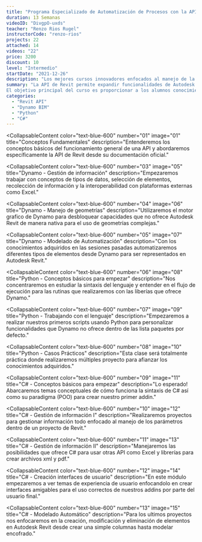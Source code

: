 ```yaml
---
title: "Programa Especializado de Automatización de Procesos con la API de Revit."
duration: 13 Semanas
videoID: "DivgpO-uxds"
teacher: "Renzo Rios Rugel"
instructorCode: "renzo-rios"
projects: 22
attached: 14
videos: "22"
price: 3200
discount: 10
level: "Intermedio"
startDate: "2021-12-26"
description: "Los mejores cursos innovadores enfocados al manejo de la API de Revit. ¡Aprende a automatizar procesos de Revit!"
summary: "La API de Revit permite expandir funcionalidades de Autodesk Revit mediante la automatización de procesos, manejo de geometrias complejas y la creación de elementos 3D. En este curso, el alumno adquirirá conocimientos del manejo de la API de Revit con Dynamo, Python y C# para la automatización de procesos de Revit.
El objetivo principal del curso es proporcionar a los alumnos conocimientos para automatizar procesos de Revit y disminuir el tiempo de desarrollo de los mismos."
categories:
  - "Revit API"
  - "Dynamo BIM"
  - "Python"
  - "C#"
---
```


<CollapsableContent
  color="text-blue-600"
  number="01"
  image="01"
  title="Conceptos Fundamentales"
  description="Entenderemos los conceptos básicos del funcionamiento general de una API y abordaremos específicamente la API de Revit desde su documentación oficial."
>
  <ClassResourse type="video" text="Documentación oficial" />
  <ClassResourse type="video" text="Aplication Program Interface (API)" />
  <ClassResourse type="video" text="Extendiendo funcionalidades de Revit" />
  <ClassResourse type="document" text="Conceptos básicos de programación" />
  <ClassResourse type="onlineClass" text="Clase Online 01" />
</CollapsableContent>
<CollapsableContent
  color="text-blue-600"
  number="02"
  image="03"
  title="Dynamo: Conceptos Básicos"
  description="En el capítulo abordaremos conceptos de progración gráfica, base de Dynamo, y nos introduciremos al interfaz de Dynamo hasta crear nuestros primeros scripts."
>
  <ClassResourse type="video" text="Introducción a la programación gráfica" />
  <ClassResourse type="video" text="Interfaz de usuario" />
  <ClassResourse type="video" text="Tipos de datos" />
  <ClassResourse type="document" text="Manual de Dynamo" />
  <ClassResourse type="document" text="Hoja de trucos de Dynamo" />
  <ClassResourse type="onlineClass" text="Clase Online 02" />
  <ClassResourse type="onlineClass" text="Clase Online 03" />
</CollapsableContent>

<CollapsableContent
  color="text-blue-600"
  number="03"
  image="05"
  title="Dynamo - Gestión de información"
  description="Empezaremos trabajar con conceptos de tipos de datos, selección de elementos, recolección de información y la interoperabilidad con plataformas externas como Excel."
>
  <ClassResourse type="video" text="Selección de elementos" />
  <ClassResourse type="video" text="Obtener información de elementos" />
  <ClassResourse type="video" text="Modificación de información de elementos" />
  <ClassResourse type="video" text="Filtro de elementos" />
  <ClassResourse type="video" text="Interoperabilidad con Excel" />
  <ClassResourse type="onlineClass" text="Clase Online 04" />
  <ClassResourse type="onlineClass" text="Clase Online 05" />
  <ClassResourse type="task" text="Tarea 01" />
  <ClassResourse type="projects" text="Exportación de metrados" />
</CollapsableContent>

<CollapsableContent
  color="text-blue-600"
  number="04"
  image="06"
  title="Dynamo - Manejo de geometrías"
  description="Utilizaremos el motor grafico de Dynamo para desbloquear capacidades que no ofrece Autodesk Revit de manera nativa para el uso de geometrías complejas."
>
  <ClassResourse type="video" text="Puntos y líneas" />
  <ClassResourse type="video" text="Policurvas y Nurbs" />
  <ClassResourse type="video" text="Superficies" />
  <ClassResourse type="video" text="Solidos" />
  <ClassResourse type="video" text="Operaciones con geometrías" />
  <ClassResourse type="onlineClass" text="Clase Online 06" />
  <ClassResourse type="task" text="Tarea 02" />
</CollapsableContent>

<CollapsableContent
  color="text-blue-600"
  number="05"
  image="07"
  title="Dynamo - Modelado de Automatización"
  description="Con los conocimientos adquiridos en las sesiones pasadas automatizaremos diferentes tipos de elementos desde Dynamo para ser representados en Autodesk Revit."
>
  <ClassResourse type="video" text="Modelado de Muros" />
  <ClassResourse type="video" text="Modelado de Suelos" />
  <ClassResourse type="video" text="Colocación de familias por Puntos" />
  <ClassResourse type="video" text="Trabajando con familias adactativas" />
  <ClassResourse type="onlineClass" text="Clase Online 07" />
  <ClassResourse type="onlineClass" text="Clase Online 08" />
  <ClassResourse type="task" text="Tarea 03" />
  <ClassResourse type="projects" text="Modelado de un proyecto basico" />
</CollapsableContent>

<CollapsableContent
  color="text-blue-600"
  number="06"
  image="08"
  title="Python - Conceptos básicos para empezar"
  description="Nos concentraremos en estudiar la sintaxis del lenguaje y entender en el flujo de ejecución para las rutinas que realizaremos con las liberías que ofrece Dynamo."
>
  <ClassResourse type="video" text="Conceptos de Python" />
  <ClassResourse type="video" text="Tipos de Datos" />
  <ClassResourse type="video" text="Trabajando con Nodo Python Script" />
  <ClassResourse type="document" text="Manual de Python" />
  <ClassResourse type="document" text="Hoja de trucos de Python" />
  <ClassResourse type="onlineClass" text="Clase Online 09" />
</CollapsableContent>

<CollapsableContent
  color="text-blue-600"
  number="07"
  image="09"
  title="Python - Trabajando con el lenguaje"
  description="Empezaremos a realizar nuestros primeros scripts usando Python para personalizar funcionalidades que Dynamo no ofrece dentro de las lista paquetes por defecto."
>
  <ClassResourse type="video" text="Operaciones con Python" />
  <ClassResourse type="video" text="Control de flujo con Python" />
  <ClassResourse type="video" text="Trabajando con transacciones" />
  <ClassResourse type="onlineClass" text="Clase Online 10" />
</CollapsableContent>

<CollapsableContent
  color="text-blue-600"
  number="08"
  image="10"
  title="Python - Casos Prácticos"
  description="Esta clase será totalmente práctica donde realizaremos múltiples proyecto para afianzar los conocimientos adquiridos."
>
  <ClassResourse type="projects" text="Explorando información del modelo" />
  <ClassResourse type="projects" text="Modelado de elementos" />
  <ClassResourse type="projects" text="Manejando documentacion" />
  <ClassResourse type="task" text="Tarea 04" />
  <ClassResourse type="onlineClass" text="Clase Online 11" />
  <ClassResourse type="onlineClass" text="Clase Online 12" />
</CollapsableContent>

<CollapsableContent
  color="text-blue-600"
  number="09"
  image="11"
  title="C# - Conceptos básicos para empezar"
  description="Lo esperado! Abarcaremos temas conceptuales de cómo funciona la sintaxis de C# así como su paradigma (POO) para crear nuestro primer addin."
>
  <ClassResourse type="video" text="Instalación de Visual Studio" />
  <ClassResourse type="video" text="Programación Orientado a Objetos" />
  <ClassResourse type="video" text="Crear mi primer addin" />
  <ClassResourse type="document" text="Manual de C#" />
  <ClassResourse type="document" text="Hoja de trucos de C#" />
  <ClassResourse type="onlineClass" text="Clase Online 13" />
</CollapsableContent>

<CollapsableContent
  color="text-blue-600"
  number="10"
  image="12"
  title="C# - Gestión de información I"
  description="Realizaremos proyectos para gestionar información todo enfocado al manejo de los parámetros dentro de un proyecto de Revit."
>
  <ClassResourse type="video" text="Obtener información" />
  <ClassResourse type="video" text="Modificar información" />
  <ClassResourse type="projects" text="Cuantificación por selección" />
  <ClassResourse type="projects" text="Set ElementId" />
  <ClassResourse type="task" text="Tarea 05" />
  <ClassResourse type="onlineClass" text="Clase Online 14" />
  <ClassResourse type="onlineClass" text="Clase Online 15" />
</CollapsableContent>

<CollapsableContent
  color="text-blue-600"
  number="11"
  image="13"
  title="C# - Gestión de información II"
  description="Manejaremos las posibilidades que ofrece C# para usar otras API como Excel y librerías para crear archivos xml y pdf."
>
  <ClassResourse type="video" text="Trabajar con pdf" />
  <ClassResourse type="video" text="Interoperabilidad con Excel" />
  <ClassResourse type="video" text="Trabajando con archivos xml" />
  <ClassResourse type="projects" text="Metrado de estructuras" />
  <ClassResourse type="projects" text="Reporte Pdf" />
  <ClassResourse type="projects" text="Sets de Navisoworks" />
  <ClassResourse type="onlineClass" text="Clase Online 16" />
  <ClassResourse type="onlineClass" text="Clase Online 17" />
</CollapsableContent>

<CollapsableContent
  color="text-blue-600"
  number="12"
  image="14"
  title="C# - Creación interfaces de usuario"
  description="En este módulo empezaremos a ver temas de experiencia de usuario enfocandolo en crear interfaces amigables para el uso correctos de nuestros addins por parte del usuario final."
>
  <ClassResourse type="video" text="Trabajando con Windows forms" />
  <ClassResourse type="video" text="Trabajando con WPF" />
  <ClassResourse type="video" text="Creando dashboard" />
  <ClassResourse type="projects" text="Pick Information" />
  <ClassResourse type="projects" text="Metrado por fechas" />
  <ClassResourse type="projects" text="Métricas del proyecto" />
  <ClassResourse type="onlineClass" text="Clase Online 18" />
  <ClassResourse type="onlineClass" text="Clase Online 19" />
</CollapsableContent>

<CollapsableContent
  color="text-blue-600"
  number="13"
  image="15"
  title="C# - Modelado Automático"
  description="Para los ultimos proyectos nos enfocaremos en la creación, modificación y eliminación de elementos en Autodesk Revit desde crear una simple columnas hasta modelar encofrado."
>
  <ClassResourse type="video" text="Modelado de Columnas" />
  <ClassResourse type="video" text="Modelado de Vigas" />
  <ClassResourse type="video" text="Modelado de Losas" />
  <ClassResourse type="video" text="Modelado de Muros" />
  <ClassResourse type="projects" text="Corte de columnas" />
  <ClassResourse type="projects" text="Luminarias desde CAD" />
  <ClassResourse type="projects" text="Referencia por ejes" />
  <ClassResourse type="onlineClass" text="Clase Online 20" />
  <ClassResourse type="onlineClass" text="Clase Online 21" />
</CollapsableContent>
